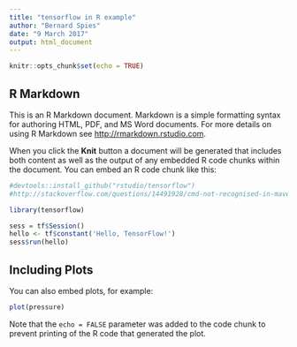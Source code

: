 ```yaml
---
title: "tensorflow in R example"
author: "Bernard Spies"
date: "9 March 2017"
output: html_document
---
```


```r
knitr::opts_chunk$set(echo = TRUE)
```

## R Markdown

This is an R Markdown document. Markdown is a simple formatting syntax for authoring HTML, PDF, and MS Word documents. For more details on using R Markdown see <http://rmarkdown.rstudio.com>.

When you click the **Knit** button a document will be generated that includes both content as well as the output of any embedded R code chunks within the document. You can embed an R code chunk like this:

```r
#devtools::install_github("rstudio/tensorflow")
#http://stackoverflow.com/questions/14491928/cmd-not-recognised-in-maven

library(tensorflow)

sess = tf$Session()
hello <- tf$constant('Hello, TensorFlow!')
sess$run(hello)


```

## Including Plots

You can also embed plots, for example:

```r
plot(pressure)
```

Note that the `echo = FALSE` parameter was added to the code chunk to prevent printing of the R code that generated the plot.
